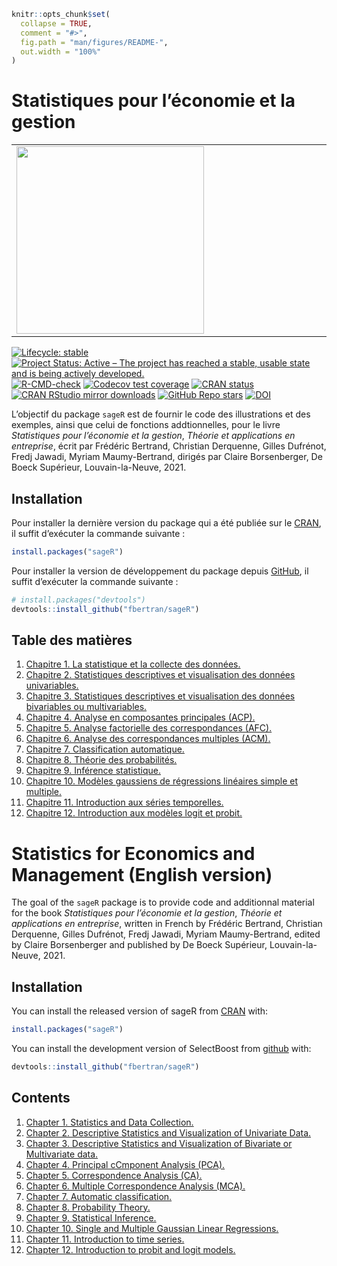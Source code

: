 <!-- README.md is generated from README.Rmd. Please edit that file -->

```r
knitr::opts_chunk$set(
  collapse = TRUE,
  comment = "#>",
  fig.path = "man/figures/README-",
  out.width = "100%"
)
```

# Statistiques pour l’économie et la gestion 


<table align="center">
        <tr>
            <td><img src="man/figures/9782807319448-g.jpg" align="left" width="300" style="margin:0 100 0 0;"/></td>
            <td><img src="man/figures/logo.png" align="right" width="200" style="margin:0 0 0 100;"/></td>
        </tr>
</table>






<!-- badges: start -->
[![Lifecycle: stable](https://img.shields.io/badge/lifecycle-stable-green.svg)](https://lifecycle.r-lib.org/articles/stages.html)
[![Project Status: Active – The project has reached a stable, usable state and is being actively developed.](https://www.repostatus.org/badges/latest/active.svg)](https://www.repostatus.org/#active)
[![R-CMD-check](https://github.com/fbertran/sageR/workflows/R-CMD-check/badge.svg)](https://github.com/fbertran/sageR/actions)
[![Codecov test coverage](https://codecov.io/gh/fbertran/sageR/branch/master/graph/badge.svg)](https://app.codecov.io/gh/fbertran/sageR?branch=master)
[![CRAN status](https://www.r-pkg.org/badges/version/sageR)](https://CRAN.R-project.org/package=sageR)
[![CRAN RStudio mirror downloads](https://cranlogs.r-pkg.org/badges/sageR)](https://cran.r-project.org/package=sageR)
[![GitHub Repo stars](https://img.shields.io/github/stars/fbertran/sageR?style=social)](https://github.com/fbertran/sageR)
[![DOI](https://zenodo.org/badge/334767259.svg)](https://zenodo.org/badge/latestdoi/334767259)
<!-- badges: end -->


L'objectif du package `sageR` est de fournir le code des illustrations et des exemples, ainsi que celui de fonctions addtionnelles, pour le livre *Statistiques pour l’économie et la gestion*, *Théorie et applications en entreprise*, écrit par Frédéric Bertrand, Christian Derquenne, Gilles Dufrénot, Fredj Jawadi, Myriam Maumy-Bertrand, dirigés par Claire Borsenberger, De Boeck Supérieur, Louvain-la-Neuve, 2021.


## Installation

Pour installer la dernière version du package qui a été publiée sur le [CRAN](https://CRAN.R-project.org), il suffit d'exécuter la commande suivante :

``` r
install.packages("sageR")
```

Pour installer la version de développement du package depuis [GitHub](https://github.com/), il suffit d'exécuter la commande suivante :

``` r
# install.packages("devtools")
devtools::install_github("fbertran/sageR")
```

## Table des matières

<!-- [Avant-propos.](https://fbertran.github.io/sageR/articles/CodeChap00.html) -->

1. [Chapitre 1. La statistique et la collecte des données.](https://fbertran.github.io/sageR/articles/CodeChap01.html)
2. [Chapitre 2. Statistiques descriptives et visualisation des données univariables.](https://fbertran.github.io/sageR/articles/CodeChap02.html) 
3. [Chapitre 3. Statistiques descriptives et visualisation des données bivariables ou multivariables.](https://fbertran.github.io/sageR/articles/CodeChap03.html) 
4. [Chapitre 4. Analyse en composantes principales (ACP).](https://fbertran.github.io/sageR/articles/CodeChap04.html)
5. [Chapitre 5. Analyse factorielle des correspondances (AFC).](https://fbertran.github.io/sageR/articles/CodeChap05.html)
6. [Chapitre 6. Analyse des correspondances multiples (ACM).](https://fbertran.github.io/sageR/articles/CodeChap06.html)
7. [Chapitre 7. Classification automatique.](https://fbertran.github.io/sageR/articles/CodeChap07.html)
8. [Chapitre 8. Théorie des probabilités.](https://fbertran.github.io/sageR/articles/CodeChap08.html)
9. [Chapitre 9. Inférence statistique.](https://fbertran.github.io/sageR/articles/CodeChap09.html)
10. [Chapitre 10. Modèles gaussiens de régressions linéaires simple et multiple.](https://fbertran.github.io/sageR/articles/CodeChap10.html)
11. [Chapitre 11. Introduction aux séries temporelles.](https://fbertran.github.io/sageR/articles/CodeChap11.html)
12. [Chapitre 12. Introduction aux modèles logit et probit.](https://fbertran.github.io/sageR/articles/CodeChap12.html)


# Statistics for Economics and Management (English version)

The goal of the `sageR` package is to provide code and additionnal material for the book *Statistiques pour l’économie et la gestion*, *Théorie et applications en entreprise*, written in French by Frédéric Bertrand, Christian Derquenne, Gilles Dufrénot, Fredj Jawadi, Myriam Maumy-Bertrand, edited by Claire Borsenberger and published by De Boeck Supérieur, Louvain-la-Neuve, 2021.

## Installation

You can install the released version of sageR from [CRAN](https://CRAN.R-project.org) with:


```r
install.packages("sageR")
```

You can install the development version of SelectBoost from [github](https://github.com) with:


```r
devtools::install_github("fbertran/sageR")
```

## Contents

<!-- [Foreword.](https://fbertran.github.io/sageR/articles/CodeChap00.html) -->

1. [Chapter 1. Statistics and Data Collection.](https://fbertran.github.io/sageR/articles/CodeChap01.html)
2. [Chapter 2. Descriptive Statistics and Visualization of Univariate Data.](https://fbertran.github.io/sageR/articles/CodeChap02.html) 
3. [Chapter 3. Descriptive Statistics and Visualization of Bivariate or Multivariate data.](https://fbertran.github.io/sageR/articles/CodeChap03.html) 
4. [Chapter 4. Principal cCmponent Analysis (PCA).](https://fbertran.github.io/sageR/articles/CodeChap04.html)
5. [Chapter 5. Correspondence Analysis (CA).](https://fbertran.github.io/sageR/articles/CodeChap05.html)
6. [Chapter 6. Multiple Correspondence Analysis (MCA).](https://fbertran.github.io/sageR/articles/CodeChap06.html)
7. [Chapter 7. Automatic classification.](https://fbertran.github.io/sageR/articles/CodeChap07.html)
8. [Chapter 8. Probability Theory.](https://fbertran.github.io/sageR/articles/CodeChap08.html)
9. [Chapter 9. Statistical Inference.](https://fbertran.github.io/sageR/articles/CodeChap09.html)
10. [Chapter 10. Single and Multiple Gaussian Linear Regressions.](https://fbertran.github.io/sageR/articles/CodeChap10.html)
11. [Chapter 11. Introduction to time series.](https://fbertran.github.io/sageR/articles/CodeChap11.html)
12. [Chapter 12. Introduction to probit and logit models.](https://fbertran.github.io/sageR/articles/CodeChap12.html)


